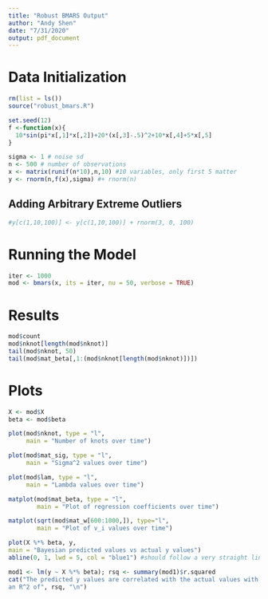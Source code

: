 ```yaml
---
title: "Robust BMARS Output"
author: "Andy Shen"
date: "7/31/2020"
output: pdf_document
---
```


# Data Initialization

```r
rm(list = ls())
source("robust_bmars.R")
```



```r
set.seed(12)
f <-function(x){
  10*sin(pi*x[,1]*x[,2])+20*(x[,3]-.5)^2+10*x[,4]+5*x[,5]
}

sigma <- 1 # noise sd
n <- 500 # number of observations
x <- matrix(runif(n*10),n,10) #10 variables, only first 5 matter
y <- rnorm(n,f(x),sigma) #+ rnorm(n)
```

## Adding Arbitrary Extreme Outliers

```r
#y[c(1,10,100)] <- y[c(1,10,100)] + rnorm(3, 0, 100)
```

\pagebreak

# Running the Model

```r
iter <- 1000
mod <- bmars(x, its = iter, nu = 50, verbose = TRUE)
```

# Results

```r
mod$count
mod$nknot[length(mod$nknot)]
tail(mod$nknot, 50)
tail(mod$mat_beta[,1:(mod$nknot[length(mod$nknot)])])
```

\pagebreak

# Plots

```r
X <- mod$X
beta <- mod$beta

plot(mod$nknot, type = "l",
     main = "Number of knots over time") 

plot(mod$mat_sig, type = "l",
     main = "Sigma^2 values over time")

plot(mod$lam, type = "l",
     main = "Lambda values over time")

matplot(mod$mat_beta, type = "l",
        main = "Plot of regression coefficients over time")

matplot(sqrt(mod$mat_w[600:1000,]), type="l",
        main = "Plot of v_i values over time")

plot(X %*% beta, y,
main = "Bayesian predicted values vs actual y values")
abline(0, 1, lwd = 5, col = "blue1") #should follow a very straight line

mod1 <- lm(y ~ X %*% beta); rsq <- summary(mod1)$r.squared
cat("The predicted y values are correlated with the actual values with 
an R^2 of", rsq, "\n")

```


